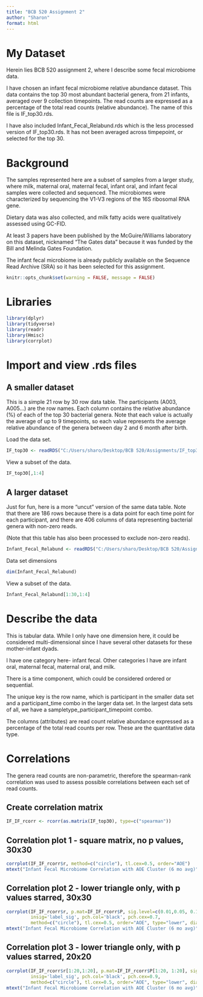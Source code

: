 ```yaml
---
title: "BCB 520 Assignment 2"
author: "Sharon"
format: html
---
```


# My Dataset

Herein lies BCB 520 assignment 2, where I describe some fecal microbiome data.

I have chosen an infant fecal microbiome relative abundance dataset. This data contains the top 30 most abundant bacterial genera, from 21 infants, averaged over 9 collection timepoints. The read counts are expressed as a percentage of the total read counts (relative abundance). The name of this file is IF_top30.rds.

I have also included Infant_Fecal_Relabund.rds which is the less processed version of IF_top30.rds. It has not been averaged across timpepoint, or selected for the top 30. 

# Background

The samples represented here are a subset of samples from a larger study, where milk, maternal oral, maternal fecal, infant oral, and infant fecal samples were collected and sequenced. The microbiomes were characterized by sequencing the V1-V3 regions of the 16S ribosomal RNA gene.

Dietary data was also collected, and milk fatty acids were qualitatively assessed using GC-FID.

At least 3 papers have been published by the McGuire/Williams laboratory on this dataset, nicknamed "The Gates data" because it was funded by the Bill and Melinda Gates Foundation.

The infant fecal microbiome is already publicly available on the Sequence Read Archive (SRA) so it has been selected for this assignment.

```r
knitr::opts_chunk$set(warning = FALSE, message = FALSE)
```

# Libraries

```r
library(dplyr)
library(tidyverse)
library(readr)
library(Hmisc)
library(corrplot)
```

# Import and view .rds files

## A smaller dataset

This is a simple 21 row by 30 row data table. The participants (A003, A005...) are the row names. Each column contains the relative abundance (%) of each of the top 30 bacterial genera. Note that each value is actually the average of up to 9 timepoints, so each value represents the average relative abundance of the genera between day 2 and 6 month after birth.

Load the data set.

```r
IF_top30 <- readRDS("C:/Users/sharo/Desktop/BCB 520/Assignments/IF_top30.rds")
```

View a subset of the data.

```r
IF_top30[,1:4]
```

## A larger dataset

Just for fun, here is a more "uncut" version of the same data table. Note that there are 186 rows because there is a data point for each time point for each participant, and there are 406 columns of data representing bacterial genera with non-zero reads.

(Note that this table has also been processed to exclude non-zero reads).

```r
Infant_Fecal_Relabund <- readRDS("C:/Users/sharo/Desktop/BCB 520/Assignments/Infant_Fecal_Relabund.rds")
```

Data set dimensions
```r
dim(Infant_Fecal_Relabund)
```

View a subset of the data.

```r
Infant_Fecal_Relabund[1:30,1:4]
```

# Describe the data

This is tabular data. While I only have one dimension here, it could be considered multi-dimensional since I have several other datasets for these mother-infant dyads.

I have one category here- infant fecal. Other categories I have are infant oral, maternal fecal, maternal oral, and milk.

There is a time component, which could be considered ordered or sequential.

The unique key is the row name, which is participant in the smaller data set and a participant_time combo in the larger data set. In the largest data sets of all, we have a sampletype_participant_timepoint combo.

The columns (attributes) are read count relative abundance expressed as a percentage of the total read counts per row. These are the quantitative data type.


# Correlations

The genera read counts are non-parametric, therefore the spearman-rank correlation was used to assess possible correlations between each set of read counts.

## Create correlation matrix

```r
IF_IF_rcorr <- rcorr(as.matrix(IF_top30), type=c("spearman"))
```

## Correlation plot 1 - square matrix, no p values, 30x30

```r
corrplot(IF_IF_rcorr$r, method=c("circle"), tl.cex=0.5, order="AOE")
mtext("Infant Fecal Microbiome Correlation with AOE Cluster (6 mo avg)", line =3)
```


## Correlation plot 2 - lower triangle only, with p values starred, 30x30

```r
corrplot(IF_IF_rcorr$r, p.mat=IF_IF_rcorr$P, sig.level=c(0.01,0.05, 0.1), 
         insig='label_sig', pch.col='black', pch.cex=0.7,
         method=c("circle"), tl.cex=0.5, order="AOE", type="lower", diag = F)
mtext("Infant Fecal Microbiome Correlation with AOE Cluster (6 mo avg)", line =3)
```

## Correlation plot 3 - lower triangle only, with p values starred, 20x20

```r
corrplot(IF_IF_rcorr$r[1:20,1:20], p.mat=IF_IF_rcorr$P[1:20, 1:20], sig.level=c(0.01,0.05, 0.1), 
         insig='label_sig', pch.col='black', pch.cex=0.9,
         method=c("circle"), tl.cex=0.5, order="AOE", type="lower", diag = F)
mtext("Infant Fecal Microbiome Correlation with AOE Cluster (6 mo avg)", line =3)
```



